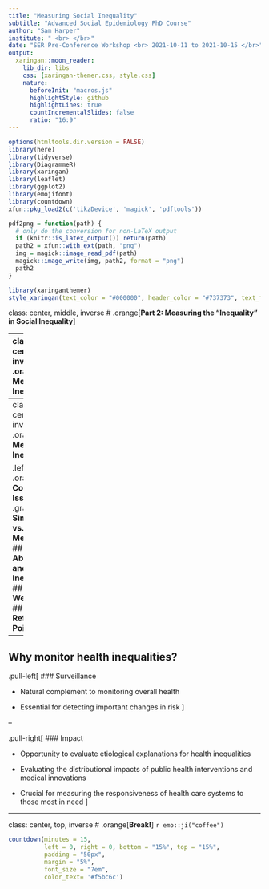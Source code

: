 ```yaml
---
title: "Measuring Social Inequality"
subtitle: "Advanced Social Epidemiology PhD Course"  
author: "Sam Harper"
institute: " <br> </br>"
date: "SER Pre-Conference Workshop <br> 2021-10-11 to 2021-10-15 </br>"
output:
  xaringan::moon_reader:
    lib_dir: libs
    css: [xaringan-themer.css, style.css]
    nature:
      beforeInit: "macros.js"
      highlightStyle: github
      highlightLines: true
      countIncrementalSlides: false
      ratio: "16:9"
---
```


```r
options(htmltools.dir.version = FALSE)
library(here)
library(tidyverse)
library(DiagrammeR)
library(xaringan)
library(leaflet)
library(ggplot2)
library(emojifont)
library(countdown)
xfun::pkg_load2(c('tikzDevice', 'magick', 'pdftools'))
```

```r
pdf2png = function(path) {
  # only do the conversion for non-LaTeX output
  if (knitr::is_latex_output()) return(path)
  path2 = xfun::with_ext(path, "png")
  img = magick::image_read_pdf(path)
  magick::image_write(img, path2, format = "png")
  path2
}
```

```r
library(xaringanthemer)
style_xaringan(text_color = "#000000", header_color = "#737373", text_font_size = "24px",  text_font_family = "'Lucida Sans'", header_font_google = google_font("Source Sans Pro"), header_font_weight="lighter", title_slide_background_color =  "#ffffff", title_slide_text_color = "#000000", link_color = "#0000ee", footnote_font_size = "0.5em")
```

class: center, middle, inverse
# .orange[**Part 2: Measuring the "Inequality" in Social Inequality**]

---
class: center, top, inverse
# .orange[**2. Measuring Inequality**]

.left[
## .orange[**2.1 Conceptual Issues**]
## .orange[**2.2 Simple vs. Complex Measures**]
## .orange[**2.3 Absolute and Relative Inequality**]
## .orange[**2.4 Weighting**]
## .orange[**2.5 Reference Points**]
]

---
class: center, top, inverse
# .orange[**2. Measuring Inequality**]

.left[
## .orange[**2.1 Conceptual Issues**]
## .gray[**2.2 Simple vs. Complex Measures**]
## .gray[**2.3 Absolute and Relative Inequality**]
## .gray[**2.4 Weighting**]
## .gray[**2.5 Reference Points**]
]

---
## Why monitor health inequalities?
.pull-left[
### Surveillance

- Natural complement to monitoring overall health

- Essential for detecting important changes in risk
]

--

.pull-right[
### Impact

- Opportunity to evaluate etiological explanations for health inequalities

- Evaluating the distributional impacts of public health interventions and medical innovations

- Crucial for measuring the responsiveness of health care systems to those most in need
]


---
class: center, top, inverse
# .orange[**Break!**] `r emo::ji("coffee")`
```r
countdown(minutes = 15, 
          left = 0, right = 0, bottom = "15%", top = "15%",
          padding = "50px",
          margin = "5%",
          font_size = "7em",
          color_text= '#f5bc6c')
```